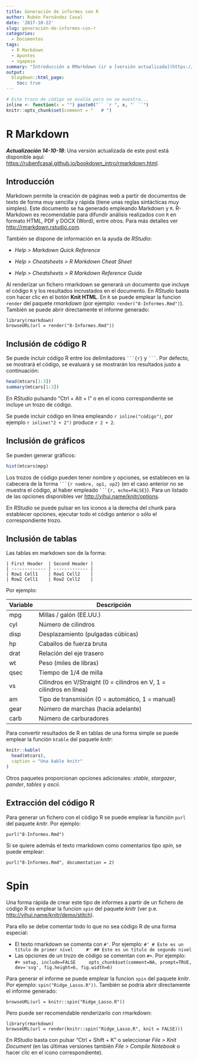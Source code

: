 ```yaml
---
title: Generación de informes con R
author: Rubén Fernández Casal
date: '2017-10-22'
slug: generación-de-informes-con-r
categories:
  - Documentos
tags:
  - R Markdown
  - Apuntes
  - sgapeio  
summary: "Introducción a RMarkdown (ir a [versión actualizada](https://rubenfcasal.github.io/bookdown_intro/rmarkdown.html))."
output:
  blogdown::html_page:
    toc: true
---
```


```r
# Este trozo de código se evalúa pero no se muestra...
inline <- function(x = "") paste0("`` `r ", x, "` ``")
knitr::opts_chunk$set(comment = "   # ")
```

R Markdown
==========

***Actualización 14-10-18***: Una versión actualizada de este post está disponible aquí: 
<https://rubenfcasal.github.io/bookdown_intro/rmarkdown.html>.

Introducción
------------

Markdown permite la creación de páginas web a partir de documentos de texto 
de forma muy sencilla y rápida (tiene unas reglas sintácticas muy simples).
Este documento se ha generado empleando Markdown y `R`.
R-Markdown es recomendable para difundir análisis realizados con `R` en formato 
HTML, PDF y DOCX (Word), entre otros.
Para más detalles ver <http://rmarkdown.rstudio.com>.

También se dispone de información en la ayuda de *RStudio*:

-   *Help > Markdown Quick Reference*

-   *Help > Cheatsheets > R Markdown Cheat Sheet*

-   *Help > Cheatsheets > R Markdown Reference Guide*

Al renderizar un fichero rmarkdown se generará un documento que incluye el código `R` 
y los resultados incrustados en el documento. 
En *RStudio* basta con hacer clic en el botón **Knit HTML**. 
En `R` se puede emplear la funcion `render` del paquete *rmarkdown* 
(por ejemplo: `render("8-Informes.Rmd")`).
También se puede abrir directamente el informe generado:
```
library(rmarkdown)
browseURL(url = render("8-Informes.Rmd"))
```

## Inclusión de código R

Se puede incluir código R entre los delimitadores ` ```{r} ` y ` ``` `. Por defecto, se mostrará el código, se evaluará y se mostrarán los resultados justo a continuación:
```r
head(mtcars[1:3])
summary(mtcars[1:3])
```

En *RStudio* pulsando "Ctrl + Alt + I" o en el icono correspondiente se incluye un trozo de código.

Se puede incluir código en línea empleando `r inline("código")`, 
por ejemplo `r inline("2 + 2")` produce `r 2 + 2`.


## Inclusión de gráficos

Se pueden generar gráficos:
```r
hist(mtcars$mpg)
```

Los trozos de código pueden tener nombre y opciones, se establecen en la cabecera de la forma 
` ```{r nombre, op1, op2} ` 
(en el caso anterior no se muestra el código, al haber empleado ` ```{r, echo=FALSE} `). 
Para un listado de las opciones disponibles ver <http://yihui.name/knitr/options>.

En *RStudio* se puede pulsar en los iconos a la derecha del chunk para establecer opciones, 
ejecutar todo el código anterior o sólo el correspondiente trozo.


## Inclusión de tablas

Las tablas en markdown son de la forma:
```
| First Header  | Second Header |
| ------------- | ------------- |
| Row1 Cell1    | Row1 Cell2    |
| Row2 Cell1    | Row2 Cell2    |
```
Por ejemplo:

Variable  | Descripción
--------  | -----------------------------------------------------------
mpg	  |  Millas / galón (EE.UU.) 
cyl	  |  Número de cilindros
disp  |	 Desplazamiento (pulgadas cúbicas)
hp	  |  Caballos de fuerza bruta
drat  |  Relación del eje trasero
wt    |  Peso (miles de libras)
qsec  |  Tiempo de 1/4 de milla
vs    |  Cilindros en V/Straight (0 = cilindros en V, 1 = cilindros en línea)
am    |  Tipo de transmisión (0 = automático, 1 = manual)
gear  |  Número de marchas (hacia adelante)
carb  |  Número de carburadores


Para convertir resultados de R en tablas de una forma simple se puede emplear la función `ktable` del paquete *knitr*:
```r
knitr::kable(
  head(mtcars), 
  caption = "Una kable knitr"
)
```

Otros paquetes proporcionan opciones adicionales: *xtable*, *stargazer*, *pander*, *tables* y *ascii*.

## Extracción del código R

Para generar un fichero con el código R se puede emplear la función `purl` del paquete *knitr*. Por ejemplo:
```
purl("8-Informes.Rmd")
```
Si se quiere además el texto rmarkdown como comentarios tipo *spin*, se puede emplear:
```
purl("8-Informes.Rmd", documentation = 2)
```

Spin
====
Una forma rápida de crear este tipo de informes a partir de un fichero de código R es emplear la funcion 
`spin` del paquete *knitr* (ver p.e. <http://yihui.name/knitr/demo/stitch>).

Para ello se debe comentar todo lo que no sea código R de una forma especial:

-   El texto rmarkdown se comenta con `#' `. Por ejemplo:
    ```
    #' # Este es un título de primer nivel
    #' ## Este es un título de segundo nivel
    ```
-   Las opciones de un trozo de código se comentan con `#+`. Por ejemplo:
    ```
    #+ setup, include=FALSE
    opts_chunk$set(comment=NA, prompt=TRUE, dev='svg', fig.height=6, fig.width=6)
    ```

Para generar el informe se puede emplear la funcion `spin` del paquete *knitr*. Por ejemplo: `spin("Ridge_Lasso.R"))`.
También se podría abrir directamente el informe generado:
```
browseURL(url = knitr::spin("Ridge_Lasso.R"))
```
Pero puede ser recomendable renderizarlo con rmarkdown:
```
library(rmarkdown)
browseURL(url = render(knitr::spin("Ridge_Lasso.R", knit = FALSE)))
```
En *RStudio* basta con pulsar "Ctrl + Shift + K" o seleccionar *File > Knit Document* (en las últimas versiones también *File > Compile Notebook* o hacer clic en el icono correspondiente).

